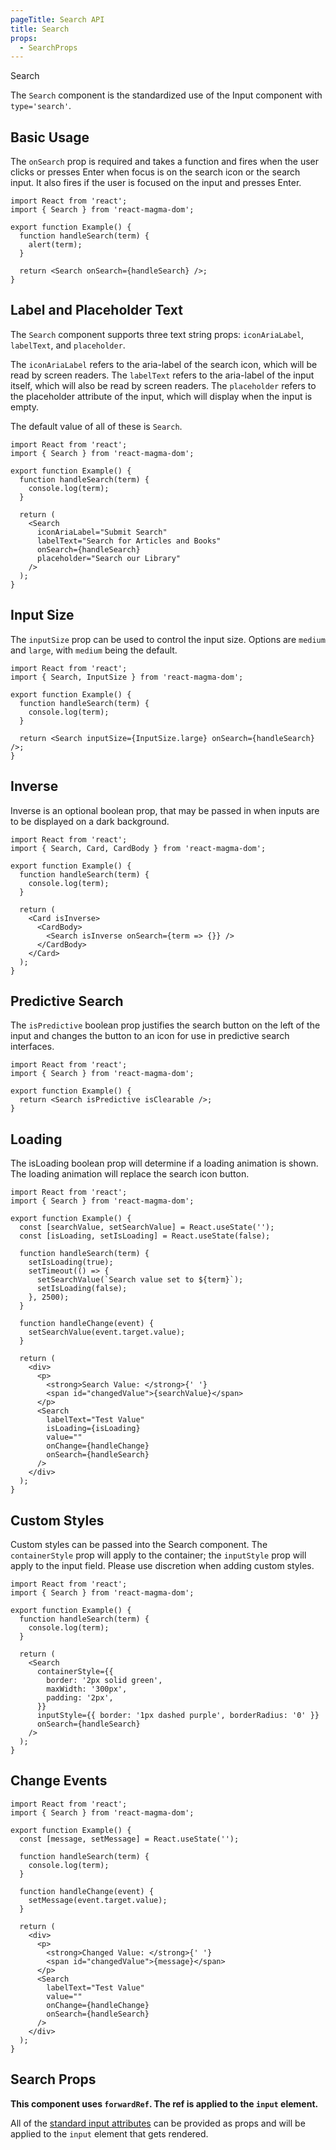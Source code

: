 ```yaml
---
pageTitle: Search API
title: Search
props:
  - SearchProps
---
```


<DocsHeading to="/design/search/" type="api">
  Search
</DocsHeading>

The `Search` component is the standardized use of the <Link to='/api/input/'>Input</Link> component with `type='search'`.

## Basic Usage

The `onSearch` prop is required and takes a function and fires when the user clicks or presses Enter when focus is on the search icon or the search input. It also fires if the user is focused on the input and presses Enter.

```tsx
import React from 'react';
import { Search } from 'react-magma-dom';

export function Example() {
  function handleSearch(term) {
    alert(term);
  }

  return <Search onSearch={handleSearch} />;
}
```

## Label and Placeholder Text

The `Search` component supports three text string props: `iconAriaLabel`, `labelText`, and `placeholder`.

The `iconAriaLabel` refers to the aria-label of the search icon, which will be read by screen readers.
The `labelText` refers to the aria-label of the input itself, which will also be read by screen readers.
The `placeholder` refers to the placeholder attribute of the input, which will display when the input is empty.

The default value of all of these is `Search`.

```tsx
import React from 'react';
import { Search } from 'react-magma-dom';

export function Example() {
  function handleSearch(term) {
    console.log(term);
  }

  return (
    <Search
      iconAriaLabel="Submit Search"
      labelText="Search for Articles and Books"
      onSearch={handleSearch}
      placeholder="Search our Library"
    />
  );
}
```

## Input Size

The `inputSize` prop can be used to control the input size. Options are `medium` and `large`, with `medium` being the default.

```tsx
import React from 'react';
import { Search, InputSize } from 'react-magma-dom';

export function Example() {
  function handleSearch(term) {
    console.log(term);
  }

  return <Search inputSize={InputSize.large} onSearch={handleSearch} />;
}
```

## Inverse

Inverse is an optional boolean prop, that may be passed in when inputs are to be displayed on a dark background.

```tsx
import React from 'react';
import { Search, Card, CardBody } from 'react-magma-dom';

export function Example() {
  function handleSearch(term) {
    console.log(term);
  }

  return (
    <Card isInverse>
      <CardBody>
        <Search isInverse onSearch={term => {}} />
      </CardBody>
    </Card>
  );
}
```

## Predictive Search

The `isPredictive` boolean prop justifies the search button on the left of the input and changes the button to an icon for use in predictive search interfaces.

```tsx
import React from 'react';
import { Search } from 'react-magma-dom';

export function Example() {
  return <Search isPredictive isClearable />;
}
```

## Loading

The isLoading boolean prop will determine if a loading animation is shown. The loading animation will replace the search icon button.

```tsx
import React from 'react';
import { Search } from 'react-magma-dom';

export function Example() {
  const [searchValue, setSearchValue] = React.useState('');
  const [isLoading, setIsLoading] = React.useState(false);

  function handleSearch(term) {
    setIsLoading(true);
    setTimeout(() => {
      setSearchValue(`Search value set to ${term}`);
      setIsLoading(false);
    }, 2500);
  }

  function handleChange(event) {
    setSearchValue(event.target.value);
  }

  return (
    <div>
      <p>
        <strong>Search Value: </strong>{' '}
        <span id="changedValue">{searchValue}</span>
      </p>
      <Search
        labelText="Test Value"
        isLoading={isLoading}
        value=""
        onChange={handleChange}
        onSearch={handleSearch}
      />
    </div>
  );
}
```

## Custom Styles

Custom styles can be passed into the Search component. The `containerStyle` prop will apply to the container; the `inputStyle` prop will apply to the input field.
Please use discretion when adding custom styles.

```tsx
import React from 'react';
import { Search } from 'react-magma-dom';

export function Example() {
  function handleSearch(term) {
    console.log(term);
  }

  return (
    <Search
      containerStyle={{
        border: '2px solid green',
        maxWidth: '300px',
        padding: '2px',
      }}
      inputStyle={{ border: '1px dashed purple', borderRadius: '0' }}
      onSearch={handleSearch}
    />
  );
}
```

## Change Events

```tsx
import React from 'react';
import { Search } from 'react-magma-dom';

export function Example() {
  const [message, setMessage] = React.useState('');

  function handleSearch(term) {
    console.log(term);
  }

  function handleChange(event) {
    setMessage(event.target.value);
  }

  return (
    <div>
      <p>
        <strong>Changed Value: </strong>{' '}
        <span id="changedValue">{message}</span>
      </p>
      <Search
        labelText="Test Value"
        value=""
        onChange={handleChange}
        onSearch={handleSearch}
      />
    </div>
  );
}
```

## Search Props

**This component uses `forwardRef`. The ref is applied to the `input` element.**

All of the [standard input attributes](https://developer.mozilla.org/en-US/docs/Web/HTML/Element/input) can be provided as props and will be applied to the `input` element that gets rendered.

<SearchProps />

